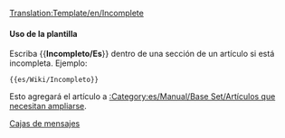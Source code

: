 <noinclude>[[Translation:Template/en/Incomplete]]</noinclude>{{es/Metaplantilla de avisos| tipo   = contenido
| imagen = en/UnderConstructionOrange.png
| texto  = <strong>Incompleto</strong><br>Tenga en cuenta que la información de esta página aún está incompleta, ya que aún está en construcción.
}}<includeonly>{{{1|[[Category:es/Manual/Base Set/Artículos que necesitan ampliarse]]}}}</includeonly><noinclude>

====Uso de la plantilla====
Escriba <nowiki>{{</nowiki>'''Incompleto/Es'''<nowiki>}}</nowiki> dentro de una sección de un artículo si está incompleta. Ejemplo:
<pre>{{es/Wiki/Incompleto}}</pre>
Esto agregará el artículo a [[:Category:es/Manual/Base Set/Artículos que necesitan ampliarse]].

[[Category:es/Manual/Base Set/Cajas de mensajes|Cajas de mensajes]]</noinclude>